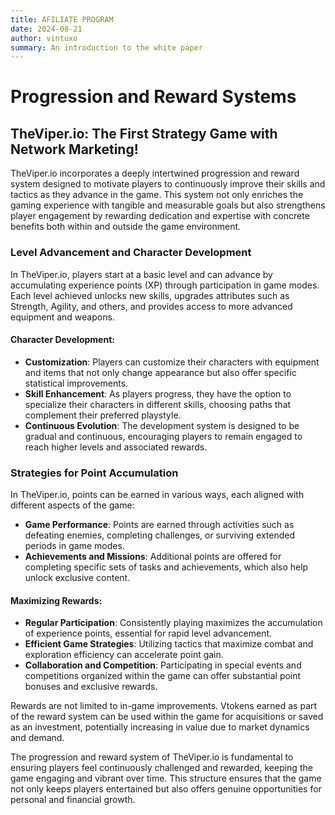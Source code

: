 ```yaml
---
title: AFILIATE PROGRAM
date: 2024-08-21
author: vintuxo
summary: An introduction to the white paper
---
```


# Progression and Reward Systems

## TheViper.io: The First Strategy Game with Network Marketing!

TheViper.io incorporates a deeply intertwined progression and reward system designed to motivate players to continuously improve their skills and tactics as they advance in the game. This system not only enriches the gaming experience with tangible and measurable goals but also strengthens player engagement by rewarding dedication and expertise with concrete benefits both within and outside the game environment.

### Level Advancement and Character Development

In TheViper.io, players start at a basic level and can advance by accumulating experience points (XP) through participation in game modes. Each level achieved unlocks new skills, upgrades attributes such as Strength, Agility, and others, and provides access to more advanced equipment and weapons.

#### Character Development:

- **Customization**: Players can customize their characters with equipment and items that not only change appearance but also offer specific statistical improvements.
- **Skill Enhancement**: As players progress, they have the option to specialize their characters in different skills, choosing paths that complement their preferred playstyle.
- **Continuous Evolution**: The development system is designed to be gradual and continuous, encouraging players to remain engaged to reach higher levels and associated rewards.

### Strategies for Point Accumulation

In TheViper.io, points can be earned in various ways, each aligned with different aspects of the game:

- **Game Performance**: Points are earned through activities such as defeating enemies, completing challenges, or surviving extended periods in game modes.
- **Achievements and Missions**: Additional points are offered for completing specific sets of tasks and achievements, which also help unlock exclusive content.

#### Maximizing Rewards:

- **Regular Participation**: Consistently playing maximizes the accumulation of experience points, essential for rapid level advancement.
- **Efficient Game Strategies**: Utilizing tactics that maximize combat and exploration efficiency can accelerate point gain.
- **Collaboration and Competition**: Participating in special events and competitions organized within the game can offer substantial point bonuses and exclusive rewards.

Rewards are not limited to in-game improvements. Vtokens earned as part of the reward system can be used within the game for acquisitions or saved as an investment, potentially increasing in value due to market dynamics and demand.

The progression and reward system of TheViper.io is fundamental to ensuring players feel continuously challenged and rewarded, keeping the game engaging and vibrant over time. This structure ensures that the game not only keeps players entertained but also offers genuine opportunities for personal and financial growth.
